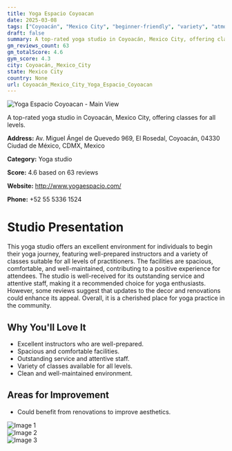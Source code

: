 ```yaml
---
title: Yoga Espacio Coyoacan
date: 2025-03-08
tags: ["Coyoacán", "Mexico City", "beginner-friendly", "variety", "atmosphere", "size", "Coyoacán, Mexico City"]  
draft: false
summary: A top-rated yoga studio in Coyoacán, Mexico City, offering classes for all levels.
gm_reviews_count: 63
gm_totalScore: 4.6
gym_score: 4.3
city: Coyoacán,_Mexico_City
state: Mexico City
country: None
url: Coyoacán_Mexico_City_Yoga_Espacio_Coyoacan
---
```


<div className="aspect-[16/9] relative my-8">
  <img 
    src="https://lh5.googleusercontent.com/p/AF1QipPJ9mcCxEWliAiTz2MvhRAYXIrpmjhNU-Odd03_=w1920-h1080-k-no"
    alt="Yoga Espacio Coyoacan - Main View"
    className="object-cover absolute inset-0 w-full h-full rounded-lg"
  />
</div>

A top-rated yoga studio in Coyoacán, Mexico City, offering classes for all levels.

**Address:** Av. Miguel Ángel de Quevedo 969, El Rosedal, Coyoacán, 04330 Ciudad de México, CDMX, Mexico

**Category:** Yoga studio

**Score:** 4.6 based on 63 reviews

**Website:** http://www.yogaespacio.com/

**Phone:** +52 55 5336 1524

# Studio Presentation

This yoga studio offers an excellent environment for individuals to begin their yoga journey, featuring well-prepared instructors and a variety of classes suitable for all levels of practitioners. The facilities are spacious, comfortable, and well-maintained, contributing to a positive experience for attendees. The studio is well-received for its outstanding service and attentive staff, making it a recommended choice for yoga enthusiasts. However, some reviews suggest that updates to the decor and renovations could enhance its appeal. Overall, it is a cherished place for yoga practice in the community.


## Why You'll Love It

- Excellent instructors who are well-prepared.
- Spacious and comfortable facilities.
- Outstanding service and attentive staff.
- Variety of classes available for all levels.
- Clean and well-maintained environment.

## Areas for Improvement

- Could benefit from renovations to improve aesthetics.

<div className="grid grid-cols-1 xl:grid-cols-2 gap-4 my-8">
<div className="aspect-[4/3] relative"><img src="https://lh5.googleusercontent.com/p/AF1QipPbMRyzPsRrKkFD6cRKt7YwipYY74L5m6YiPXPI=w1920-h1080-k-no" alt="Image 1" className="object-cover absolute inset-0 w-full h-full rounded-lg" /></div>
<div className="aspect-[4/3] relative"><img src="https://streetviewpixels-pa.googleapis.com/v1/thumbnail?panoid=tU9IYZXanzcSFe79eniS5Q&cb_client=maps_sv.tactile.gps&w=203&h=100&yaw=186.45769&pitch=0&thumbfov=100" alt="Image 2" className="object-cover absolute inset-0 w-full h-full rounded-lg" /></div>
<div className="aspect-[4/3] relative"><img src="https://lh5.googleusercontent.com/p/AF1QipPJ9mcCxEWliAiTz2MvhRAYXIrpmjhNU-Odd03_=w1920-h1080-k-no" alt="Image 3" className="object-cover absolute inset-0 w-full h-full rounded-lg" /></div>
</div>